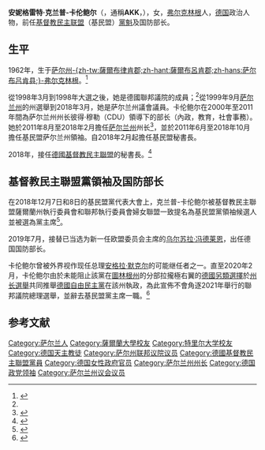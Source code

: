 {{noteTA
|1=zh-hans:克兰普-卡伦鲍尔;zh-hant:克蘭普-卡倫鮑爾;zh-tw:克朗普-凱倫鮑爾;
|2=zh-hans:默克尔;zh-hant:默克爾;zh-tw:梅克爾;
}}
{{Infobox officeholder
|name           = 安妮格雷特·克兰普-卡伦鲍尔<br><small>Annegret Kramp-Karrenbauer</small>
|image          = Annegret Kramp-Karrenbauer 2016 (cropped).jpg
|office       = [[德国联邦国防部|德國國防部长]]
|chancellor   = [[安格拉·默克爾|安格拉·默克爾]]
|term_start   = 2019年7月17日
|term_end     = 2021年12月8日
|predecessor  = [[乌尔苏拉·冯德莱恩|乌尔苏拉·冯德莱恩]]
|successor    = [[克里斯汀·蘭布雷希特|克里斯汀·蘭布雷希特]]
|office1         = [[德国基督教民主联盟|德国基督教民主联盟]]领袖
|term_start1     = 2018年12月7日
|term_end1       = 2021年1月16日
|deputy1         = [[福尔克·布菲耶|福尔克·布菲耶]]<br>{{tsl|en|Julia Klöckner|尤利娅·克勒克纳}}<br>[[阿敏·拉舍特|阿敏·拉舍特]]<br>[[乌尔苏拉·冯德莱恩|乌尔苏拉·冯德莱恩]]<br>{{tsl|en|Thomas Strobl|托马斯·施特罗布尔}}
|predecessor1    = [[安格拉·默克爾|安格拉·默克爾]]
|successor1      = [[阿敏·拉舍特|阿敏·拉舍特]]
|office2        = [[德国基督教民主联盟|德国基督教民主联盟]]秘书长
|leader2        = [[安格拉·默克尔|安格拉·默克尔]]
|term_start2    = 2018年2月26日
|term_end2      = 2018年12月7日
|predecessor2   = {{tsl|en|Peter Tauber|彼得·陶贝尔}}
|successor2     = {{tsl|en|Paul Ziemiak|保罗·茨米阿克}}
|office3        = [[德国|德国]][[萨尔兰州|萨尔兰州]]州长
|term_start3    = 2011年8月10日
|term_end3      = 2018年2月28日
|predecessor3   = [[彼得·米勒_(政治人物)|彼得·米勒]]
|successor3     = {{tsl|en|Tobias Hans|托比亚斯·汉斯}}
|office4        = [[德国|德国]][[萨尔兰州|萨尔兰州]]州議會議員
|term_start4    = 1999年9月5日
|term_end4      = 2018年3月1日
|constituency4  = [[薩爾布魯根|薩爾布魯根]]選區{{small|（1999–2004）}}<br>[[名單比例代表制|比例代表制]]{{small|（2004–2018）}}
|office5        = [[德國聯邦議院|德國聯邦議院]]議員
|term_start5    = 1998年3月1日
|term_end5      = 1998年10月26日
|constituency5  = [[萨尔兰州|萨尔兰州]]（[[名單比例代表制|比例代表制]]）
|birth_name     = 安妮格雷特·克兰普<br>Annegret Kramp
|birth_date     = {{birth date and age|1962|8|9|df=y}}
|birth_place    = [[西德|西德]][[萨尔兰州|萨尔兰州]][[弗尔克林根|弗尔克林根]]
|death_date     = 
|death_place    = 
|party          = {{CDU/short}}
|spouse         = {{marriage|Helmut Karrenbauer|1984}}
|children       = 3
|alma_mater     = [[薩爾蘭大學|薩爾蘭大學]]<br>[[特里尔大学|特里尔大学]]
}}
'''安妮格雷特·克兰普-卡伦鲍尔'''（{{lang-de|Annegret Kramp-Karrenbauer}}，通稱'''AKK'''，{{bd|1962年|8月9日|}}），女，[[弗尔克林根|弗尔克林根]]人，[[德国|德国]]政治人物，前任[[德國基督教民主聯盟|基督教民主联盟]]（基民盟）[[黨魁|黨魁]]及国防部长。

== 生平 ==
1962年，生于[[萨尔州|萨尔州]][[萨尔布吕肯县|-{zh-tw:薩爾布律肯郡;zh-hant:薩爾布呂肯郡;zh-hans:萨尔布吕肯县;}-]][[弗尔克林根|弗尔克林根]]。<ref name="bt">{{cite web|url=http://webarchiv.bundestag.de/archive/2007/0206/mdb/mdb13/bio/K/krampan0.html|title=MdB-Biographien der 13. Wahlperiode / Biographie des MdB Annegret Kramp-Karrenbauer, CDU|trans-title=國會議員-第13屆國會議員傳記 / 基督教民主聯盟國會議員安妮格雷特·克兰普-卡伦鲍尔的傳記|website=[[德國聯邦議院|德國聯邦議院]]|access-date=2013-07-29|archive-date=2021-05-19|archive-url=https://web.archive.org/web/20210519000117/http://webarchiv.bundestag.de/archive/2007/0206/mdb/mdb13/bio/K/krampan0.html|dead-url=no}}</ref>

從1998年3月到1998年大選之後，她是德國聯邦議院的成員；<ref name="bt"/>從1999年9月[[萨尔兰州|萨尔兰州]]的州選舉到2018年3月，她是萨尔兰州議會議員。卡伦鲍尔在2000年至2011年間為萨尔兰州州长彼得·穆勒（CDU）領導下的部长（內政，教育，社會事務）。她於2011年8月至2018年2月擔任[[萨尔兰州|萨尔兰州]]州长<ref name="officialwebsite">{{cite web|url=https://www.saarland.de/389.htm|title=Ministerpräsident - Saarland.de|website=薩爾蘭州政府|access-date=2021-05-21|archive-date=2017-10-30|archive-url=https://web.archive.org/web/20171030040842/https://www.saarland.de/389.htm|dead-url=no}}</ref>，並於2011年6月至2018年10月擔任基民盟萨尔兰州領袖。自2018年2月起擔任基民盟秘書長。

2018年，接任[[德國基督教民主聯盟|德國基督教民主聯盟]]的秘書長。<ref>{{Citation|last=|title=德國梅克爾新內閣 選後五個月終底定  20180303 全球現場深度週報|date=2018-03-03|url=https://www.youtube.com/watch?v=PC2xdzImV54&feature=youtu.be|accessdate=2020-07-01|work=公視新聞網}}</ref>

== 基督教民主聯盟黨領袖及国防部长 ==
{{Main|2018年德國基督教民主聯盟黨領袖選舉}}
在2018年12月7日和8日的基民盟黨代表大會上，克兰普-卡伦鲍尔被基督教民主聯盟薩爾蘭州執行委員會和聯邦執行委員會婦女聯盟一致提名為基民盟黨領袖候選人並被選為黨主席<ref name="cduleader">{{cite web|url=https://www.cdu-saar.de/artikel/kramp-karrenbauer-einstimmig-fuer-bundesvorsitz-nominiert|title=Kramp-Karrenbauer einstimmig für Bundesvorsitz nominiert|date=2018-11-05|website=薩爾蘭州基督教民主聯盟|access-date=2018-12-02|archive-date=2020-11-24|archive-url=https://web.archive.org/web/20201124230754/https://www.cdu-saar.de/artikel/kramp-karrenbauer-einstimmig-fuer-bundesvorsitz-nominiert|dead-url=no}}</ref>。

2019年7月，接替已当选为新一任欧盟委员会主席的[[乌尔苏拉·冯德莱恩|乌尔苏拉·冯德莱恩]]，出任德国国防部长。

卡伦鲍尔曾被外界视作现任总理[[安格拉·默克尔|安格拉·默克尔]]的可能继任者之一。直至2020年2月，卡伦鲍尔由於未能阻止該黨在[[圖林根州|圖林根州]]的分部拉攏極右翼的[[德國另類選擇|德國另類選擇]]於[[2019年圖林根州議會選舉|州长選舉]]共同推舉[[德國自由民主黨|德國自由民主黨]]在該州執政，為此宣佈不會角逐2021年舉行的聯邦議院總理選舉，並辭去基民盟黨主席一職。<ref>{{Cite news |url=http://www.xinhuanet.com/2020-02/11/c_1125556505.htm |title=克兰普-卡伦鲍尔放弃参选德国总理并将辞去基民盟主席职务 |date=2020-02-11 |work=新华网 |accessdate=2020-02-11 |archive-date=2020-10-28 |archive-url=https://web.archive.org/web/20201028115444/http://www.xinhuanet.com/2020-02/11/c_1125556505.htm |dead-url=no }}</ref>

== 参考文献 ==
{{reflist}}

{{Authority control}}
{{DEFAULTSORT:Kramp}}
[[Category:萨尔兰人|Category:萨尔兰人]]
[[Category:薩爾蘭大學校友|Category:薩爾蘭大學校友]]
[[Category:特里尔大学校友|Category:特里尔大学校友]]
[[Category:德国天主教徒|Category:德国天主教徒]]
[[Category:萨尔州联邦议院议员|Category:萨尔州联邦议院议员]]
[[Category:德國基督教民主聯盟黨員|Category:德國基督教民主聯盟黨員]]
[[Category:德国女性政府官员|Category:德国女性政府官员]]
[[Category:萨尔兰州州长|Category:萨尔兰州州长]]
[[Category:德国政党领袖|Category:德国政党领袖]]
[[Category:萨尔兰州议会议员|Category:萨尔兰州议会议员]]
